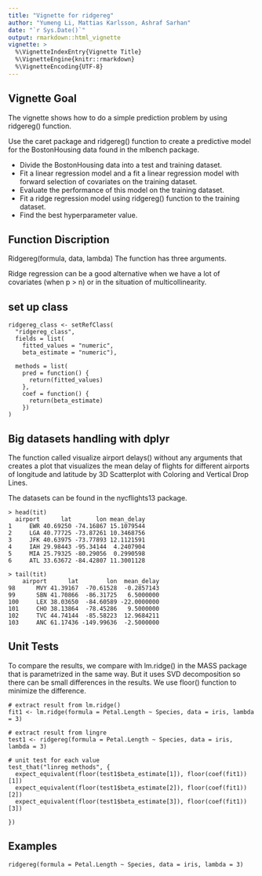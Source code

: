 ---
title: "Vignette for ridgereg"
author: "Yumeng Li, Mattias Karlsson, Ashraf Sarhan"
date: "`r Sys.Date()`"
output: rmarkdown::html_vignette
vignette: >
  %\VignetteIndexEntry{Vignette Title}
  %\VignetteEngine{knitr::rmarkdown}
  %\VignetteEncoding{UTF-8}
---

## Vignette Goal
The vignette shows how to do a simple prediction problem by using 
ridgereg() function.

Use the caret package and ridgereg() function to create a predictive model for the BostonHousing data found in the mlbench package.

* Divide the BostonHousing data into a test and training dataset.
* Fit a linear regression model and a fit a linear regression model with forward selection of covariates on the training dataset. 
* Evaluate the performance of this model on the training dataset.
* Fit a ridge regression model using ridgereg() function to the training dataset.
* Find the best hyperparameter value.

## Function Discription
Ridgereg(formula, data, lambda) 
The function has three arguments.

Ridge regression can be a good alternative when we have a lot of covariates (when p > n) or in the situation of multicollinearity.


## set up class
```
ridgereg_class <- setRefClass(
  "ridgereg_class",
  fields = list(
    fitted_values = "numeric",
    beta_estimate = "numeric"),
 
  methods = list(
    pred = function() {
      return(fitted_values)
    },
    coef = function() {
      return(beta_estimate) 
    })
)
```

## Big datasets handling with dplyr

The function called visualize airport delays() without any arguments that creates a plot that visualizes the mean delay of flights for different airports of longitude and latitude by 3D Scatterplot with Coloring and Vertical Drop Lines.

The datasets can be found in the nycflights13 package.

```
> head(tit)
  airport      lat       lon mean_delay
1     EWR 40.69250 -74.16867 15.1079544
2     LGA 40.77725 -73.87261 10.3468756
3     JFK 40.63975 -73.77893 12.1121591
4     IAH 29.98443 -95.34144  4.2407904
5     MIA 25.79325 -80.29056  0.2990598
6     ATL 33.63672 -84.42807 11.3001128

> tail(tit)
    airport      lat        lon  mean_delay
98      MVY 41.39167  -70.61528  -0.2857143
99      SBN 41.70866  -86.31725   6.5000000
100     LEX 38.03650  -84.60589 -22.0000000
101     CHO 38.13864  -78.45286   9.5000000
102     TVC 44.74144  -85.58223  12.9684211
103     ANC 61.17436 -149.99636  -2.5000000
```


## Unit Tests

To compare the results, we compare with lm.ridge() in the MASS package that is parametrized in the same way. But it uses SVD decomposition so there can be small differences in the results. We use floor() function to minimize the difference.

```
# extract result from lm.ridge()
fit1 <- lm.ridge(formula = Petal.Length ~ Species, data = iris, lambda = 3)

# extract result from lingre
test1 <- ridgereg(formula = Petal.Length ~ Species, data = iris, lambda = 3)

# unit test for each value
test_that("linreg methods", {
  expect_equivalent(floor(test1$beta_estimate[1]), floor(coef(fit1))[1])
  expect_equivalent(floor(test1$beta_estimate[2]), floor(coef(fit1))[2])
  expect_equivalent(floor(test1$beta_estimate[3]), floor(coef(fit1))[3])
 
})
```

## Examples

```
ridgereg(formula = Petal.Length ~ Species, data = iris, lambda = 3)
```


